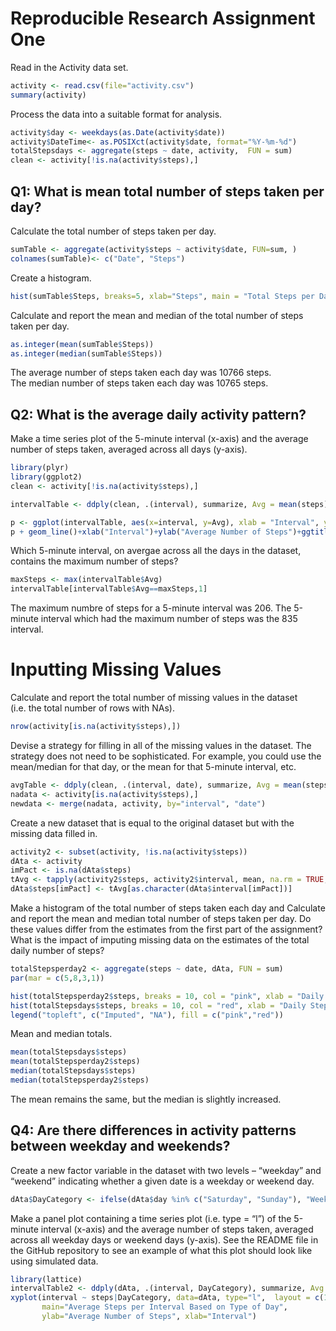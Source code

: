 Reproducible Research Assignment One
=====================================

Read in the Activity data set.  
```r
activity <- read.csv(file="activity.csv")
summary(activity)
``` 
Process the data into a suitable format for analysis.  
```r
activity$day <- weekdays(as.Date(activity$date))
activity$DateTime<- as.POSIXct(activity$date, format="%Y-%m-%d")
totalStepsdays <- aggregate(steps ~ date, activity,  FUN = sum)
clean <- activity[!is.na(activity$steps),]
```  

Q1: What is mean total number of steps taken per day?
-----------------------------------------------------
Calculate the total number of steps taken per day.
```r
sumTable <- aggregate(activity$steps ~ activity$date, FUN=sum, )
colnames(sumTable)<- c("Date", "Steps")
```
Create a histogram.
```r
hist(sumTable$Steps, breaks=5, xlab="Steps", main = "Total Steps per Day")
```
Calculate and report the mean and median of the total number of steps taken per day.
```r
as.integer(mean(sumTable$Steps))
as.integer(median(sumTable$Steps))
```  
The average number of steps taken each day was 10766 steps.  
The median number of steps taken each day was 10765 steps.  

Q2: What is the average daily activity pattern?
------------------------------------------------

Make a time series plot of the 5-minute interval (x-axis) and the average number of steps taken, averaged across all days (y-axis).
```r
library(plyr)
library(ggplot2)
clean <- activity[!is.na(activity$steps),]

intervalTable <- ddply(clean, .(interval), summarize, Avg = mean(steps))

p <- ggplot(intervalTable, aes(x=interval, y=Avg), xlab = "Interval", ylab="Average Number of Steps")
p + geom_line()+xlab("Interval")+ylab("Average Number of Steps")+ggtitle("Average Number of Steps per Interval")
```

Which 5-minute interval, on avergae across all the days in the dataset, contains the maximum number of steps?
```r
maxSteps <- max(intervalTable$Avg)
intervalTable[intervalTable$Avg==maxSteps,1]
```
The maximum numbre of steps for a 5-minute interval was 206.
The 5-minute interval which had the maximum number of steps was the 835 interval.

Inputting Missing Values
=========================

Calculate and report the total number of missing values in the dataset (i.e. the total number of rows with NAs).
```r
nrow(activity[is.na(activity$steps),])
```

Devise a strategy for filling in all of the missing values in the dataset. The strategy does not need to be sophisticated. For example, you could use the mean/median for that day, or the mean for that 5-minute interval, etc.

```r
avgTable <- ddply(clean, .(interval, date), summarize, Avg = mean(steps))
nadata <- activity[is.na(activity$steps),]
newdata <- merge(nadata, activity, by="interval", "date")
```
Create a new dataset that is equal to the original dataset but with the missing data filled in.
```r
activity2 <- subset(activity, !is.na(activity$steps))
dAta <- activity
imPact <- is.na(dAta$steps)
tAvg <- tapply(activity2$steps, activity2$interval, mean, na.rm = TRUE, simplify = T)
dAta$steps[imPact] <- tAvg[as.character(dAta$interval[imPact])]
```
Make a histogram of the total number of steps taken each day and Calculate and report the mean and median total number of steps taken per day. Do these values differ from the estimates from the first part of the assignment? What is the impact of imputing missing data on the estimates of the total daily number of steps?

```{r]}
totalStepsperday2 <- aggregate(steps ~ date, dAta, FUN = sum)
par(mar = c(5,8,3,1))

hist(totalStepsperday2$steps, breaks = 10, col = "pink", xlab = "Daily Steps", main = "Total Steps In A Day")
hist(totalStepsdays$steps, breaks = 10, col = "red", xlab = "Daily Steps", main = "Total Steps In A Day", add=T) 
legend("topleft", c("Imputed", "NA"), fill = c("pink","red"))
```
Mean and median totals.
```r
mean(totalStepsdays$steps)
mean(totalStepsperday2$steps)
median(totalStepsdays$steps)
median(totalStepsperday2$steps)
```
The mean remains the same, but the median is slightly increased.

Q4: Are there differences in activity patterns between weekday and weekends?
-----------------------------------------------------------------------------

Create a new factor variable in the dataset with two levels – “weekday” and “weekend” indicating whether a given date is a weekday or weekend day.

```r
dAta$DayCategory <- ifelse(dAta$day %in% c("Saturday", "Sunday"), "Weekend", "Weekday")
```
Make a panel plot containing a time series plot (i.e. type = "l") of the 5-minute interval (x-axis) and the average number of steps taken, averaged across all weekday days or weekend days (y-axis). See the README file in the GitHub repository to see an example of what this plot should look like using simulated data.

```r
library(lattice)
intervalTable2 <- ddply(dAta, .(interval, DayCategory), summarize, Avg = mean(steps))
xyplot(interval ~ steps|DayCategory, data=dAta, type="l",  layout = c(1,2),
       main="Average Steps per Interval Based on Type of Day", 
       ylab="Average Number of Steps", xlab="Interval")
```
